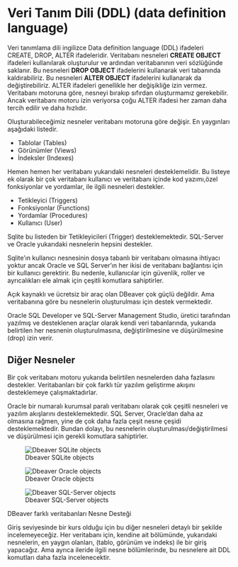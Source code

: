 # Veri Tanım Dili (DDL) (data definition language)

Veri tanımlama dili ingilizce Data definition language (DDL) ifadeleri CREATE, DROP, ALTER ifadeleridir.
Veritabanı nesneleri **CREATE OBJECT** ifadeleri kullanılarak oluşturulur ve ardından veritabanının veri sözlüğünde saklanır.
Bu nesneleri **DROP OBJECT** ifadelerini kullanarak veri tabanında kaldırabiliriz.
Bu nesneleri **ALTER OBJECT** ifadelerini kullanarak da değiştirebiliriz.
ALTER ifadeleri genellikle her değişikliğe izin vermez.
Veritabanı motoruna göre, nesneyi bırakıp sıfırdan oluşturmamız gerekebilir.
Ancak veritabanı motoru izin veriyorsa çoğu ALTER ifadesi her zaman daha tercih edilir ve daha hızlıdır.


Oluşturabileceğimiz nesneler veritabanı motoruna göre değişir.
En yaygınları aşağıdaki listedir.

- Tablolar (Tables)
- Görünümler (Views)
- İndeksler (Indexes)

Hemen hemen her veritabanı yukarıdaki nesneleri desteklemelidir.
Bu listeye ek olarak bir çok veritabanı kullanıcı ve veritabanı içinde kod yazımı,özel fonksiyonlar ve yordamlar, ile ilgili nesneleri destekler.


- Tetikleyici (Triggers)
- Fonksiyonlar (Functions)
- Yordamlar (Procedures)
- Kullanıcı (User)
 


Sqlite bu listeden bir Tetikleyicileri (Trigger) desteklemektedir.
SQL-Server ve Oracle yukarıdaki nesnelerin hepsini destekler.


Sqlite'ın kullanıcı nesnesinin dosya tabanlı bir veritabanı olmasına ihtiyacı yoktur ancak Oracle ve SQL Server'ın her ikisi de veritabanı bağlantısı için bir kullanıcı gerektirir.
Bu nedenle, kullanıcılar için güvenlik, roller ve ayrıcalıkları ele almak için çeşitli komutlara sahiptirler.




Açık kaynaklı ve ücretsiz bir araç olan DBeaver çok güçlü değildir.
Ama veritabanına göre bu nesnelerin oluşturulması için destek vermektedir.

Oracle SQL Developer ve SQL-Server Management Studio, üretici tarafından yazılmış ve desteklenen araçlar olarak kendi veri tabanlarında, yukarıda belirtilen her nesnenin oluşturulmasına, değiştirilmesine ve düşürülmesine (drop) izin verir.


## Diğer Nesneler

Bir çok veritabanı motoru yukarıda belirtilen nesnelerden daha fazlasını destekler.
Veritabanları bir çok farklı tür yazılım geliştirme akışını desteklemeye çalışmaktadırlar.

Oracle bir numaralı kurumsal paralı veritabanı olarak çok çeşitli nesneleri ve yazılım akışlarını desteklemektedir. 
SQL Server, Oracle'dan daha az olmasına rağmen, yine de çok daha fazla çeşit nesne çeşidi desteklemektedir.
Bundan dolayı, bu nesnelerin oluşturulması/değiştirilmesi ve düşürülmesi için gerekli komutlara sahiptirler.

::: {#fig-dbeaver-objects layout-ncol=3}

![Dbeaver SQLite objects](images/dbeaver-sqlite-objects-all.png)


![Dbeaver Oracle objects](images/dbeaver-oracle-objects-all.png)

![Dbeaver SQL-Server objects](images/dbeaver-sqlserver-objects-all.png)

DBeaver farklı veritabanları Nesne Desteği 
:::



Giriş seviyesinde bir kurs olduğu için bu diğer nesneleri detaylı bir şekilde incelemeyeceğiz.
Her veritabanı için, kendine ait bölümünde, yukarıdaki nesnelerin, en yaygın olanları, (tablo, görünüm ve indeks) ile bir giriş yapacağız.
Ama ayrıca ileride ilgili nesne bölümlerinde, bu nesnelere ait DDL komutları daha fazla incelenecektir.


